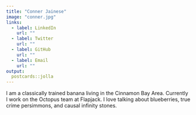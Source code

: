 ```yaml
---
title: "Conner Jainese"
image: "conner.jpg"
links:
  - label: LinkedIn
    url: ""
  - label: Twitter
    url: ""
  - label: GitHub
    url: ""
  - label: Email
    url: ""
output:
  postcards::jolla
---
```

 
I am a classically trained banana living in the Cinnamon Bay Area. 
Currently I work on the Octopus team at Flapjack. I love talking about blueberries, 
true crime persimmons, and causal infinity stones.
